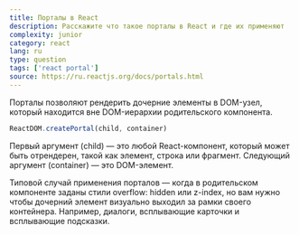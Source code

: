 ```yaml
---
title: Порталы в React
description: Расскажите что такое порталы в React и где их применяют
complexity: junior
category: react
lang: ru
type: question
tags: ['react portal']
source: https://ru.reactjs.org/docs/portals.html
---
```


Порталы позволяют рендерить дочерние элементы в DOM-узел, который находится вне DOM-иерархии родительского компонента.

```js example
ReactDOM.createPortal(child, container)
```

Первый аргумент (child) — это любой React-компонент, который может быть отрендерен, такой как элемент, строка или фрагмент. Следующий аргумент (container) — это DOM-элемент.

Типовой случай применения порталов — когда в родительском компоненте заданы стили overflow: hidden или z-index, но вам нужно чтобы дочерний элемент визуально выходил за рамки своего контейнера. Например, диалоги, всплывающие карточки и всплывающие подсказки.
